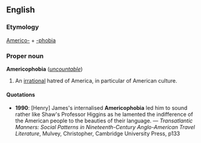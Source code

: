==English==
===Etymology===
[[Americo-]] + [[-phobia]]

===Proper noun===
'''Americophobia''' (''[[uncountable]]'')

#An [[irrational]] hatred of America, in particular of American culture.

====Quotations====
*'''1990''': [Henry] James's internalised '''Americophobia''' led him to sound rather like Shaw's Professor Higgins as he lamented the indifference of the American people to the beauties of their language. &mdash; ''Transatlantic Manners: Social Patterns in Nineteenth-Century Anglo-American Travel Literature'', Mulvey, Christopher, Cambridge University Press, p133